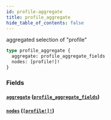 ```yaml
---
id: profile-aggregate
title: profile_aggregate
hide_table_of_contents: false
---
```


aggregated selection of "profile"

```graphql
type profile_aggregate {
  aggregate: profile_aggregate_fields
  nodes: [profile!]!
}
```

### Fields

#### [`aggregate`](#) ([`profile_aggregate_fields`](../objects/profile-aggregate-fields))

#### [`nodes`](#) ([`[profile!]!`](../objects/profile))
